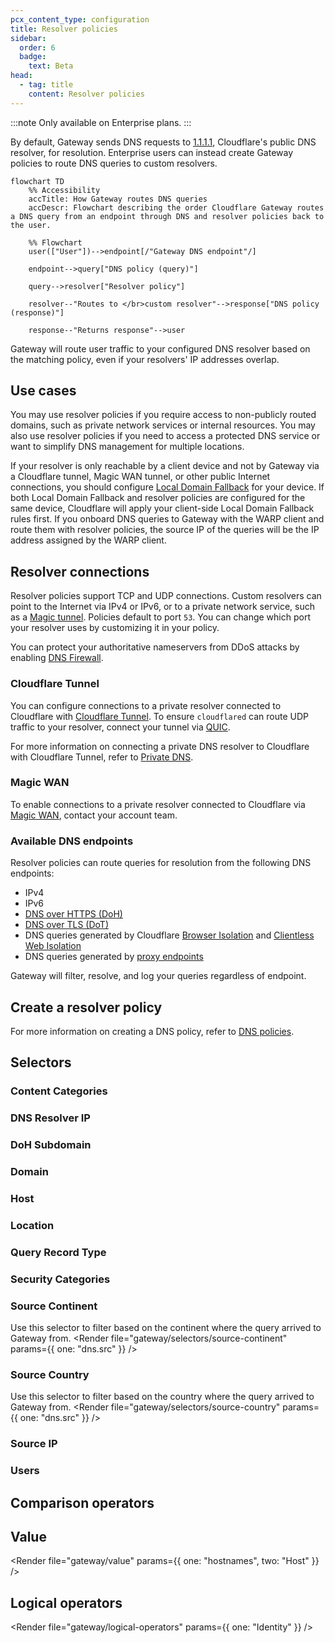 ```yaml
---
pcx_content_type: configuration
title: Resolver policies
sidebar:
  order: 6
  badge:
    text: Beta
head:
  - tag: title
    content: Resolver policies
---
```



:::note
Only available on Enterprise plans.
:::

By default, Gateway sends DNS requests to [1.1.1.1](/1.1.1.1/), Cloudflare's public DNS resolver, for resolution. Enterprise users can instead create Gateway policies to route DNS queries to custom resolvers.

```mermaid
flowchart TD
    %% Accessibility
    accTitle: How Gateway routes DNS queries
    accDescr: Flowchart describing the order Cloudflare Gateway routes a DNS query from an endpoint through DNS and resolver policies back to the user.

    %% Flowchart
    user(["User"])-->endpoint[/"Gateway DNS endpoint"/]

    endpoint-->query["DNS policy (query)"]

    query-->resolver["Resolver policy"]

    resolver--"Routes to </br>custom resolver"-->response["DNS policy (response)"]

    response--"Returns response"-->user
```

Gateway will route user traffic to your configured DNS resolver based on the matching policy, even if your resolvers' IP addresses overlap.

## Use cases

You may use resolver policies if you require access to non-publicly routed domains, such as private network services or internal resources. You may also use resolver policies if you need to access a protected DNS service or want to simplify DNS management for multiple locations.

If your resolver is only reachable by a client device and not by Gateway via a Cloudflare tunnel, Magic WAN tunnel, or other public Internet connections, you should configure [Local Domain Fallback](/cloudflare-one/connections/connect-devices/warp/configure-warp/route-traffic/local-domains/) for your device. If both Local Domain Fallback and resolver policies are configured for the same device, Cloudflare will apply your client-side Local Domain Fallback rules first. If you onboard DNS queries to Gateway with the WARP client and route them with resolver policies, the source IP of the queries will be the IP address assigned by the WARP client.

## Resolver connections

Resolver policies support TCP and UDP connections. Custom resolvers can point to the Internet via IPv4 or IPv6, or to a private network service, such as a [Magic tunnel](/magic-transit/how-to/configure-tunnels/). Policies default to port `53`. You can change which port your resolver uses by customizing it in your policy.

You can protect your authoritative nameservers from DDoS attacks by enabling [DNS Firewall](/dns/dns-firewall/).

### Cloudflare Tunnel

You can configure connections to a private resolver connected to Cloudflare with [Cloudflare Tunnel](/cloudflare-one/connections/connect-networks/). To ensure `cloudflared` can route UDP traffic to your resolver, connect your tunnel via [QUIC](/cloudflare-one/connections/connect-networks/configure-tunnels/tunnel-run-parameters/#protocol).

For more information on connecting a private DNS resolver to Cloudflare with Cloudflare Tunnel, refer to [Private DNS](/cloudflare-one/connections/connect-networks/private-net/cloudflared/private-dns/).

### Magic WAN

To enable connections to a private resolver connected to Cloudflare via [Magic WAN](/magic-wan/), contact your account team.

### Available DNS endpoints

Resolver policies can route queries for resolution from the following DNS endpoints:

- IPv4
- IPv6
- [DNS over HTTPS (DoH)](/cloudflare-one/connections/connect-devices/agentless/dns/dns-over-https/)
- [DNS over TLS (DoT)](/cloudflare-one/connections/connect-devices/agentless/dns/dns-over-tls/)
- DNS queries generated by Cloudflare [Browser Isolation](/cloudflare-one/policies/browser-isolation/) and [Clientless Web Isolation](/cloudflare-one/policies/browser-isolation/setup/clientless-browser-isolation/)
- DNS queries generated by [proxy endpoints](/cloudflare-one/connections/connect-devices/agentless/pac-files/)

Gateway will filter, resolve, and log your queries regardless of endpoint.

## Create a resolver policy

<Render file="gateway/create-resolver-policy" />

For more information on creating a DNS policy, refer to [DNS policies](/cloudflare-one/policies/gateway/dns-policies/).

## Selectors

### Content Categories

<Render file="gateway/selectors/dns-content-categories" />

### DNS Resolver IP

<Render file="gateway/selectors/dns-resolver-ip" />

### DoH Subdomain

<Render file="gateway/selectors/doh-subdomain" />

### Domain

<Render file="gateway/selectors/domain" />

### Host

<Render file="gateway/selectors/host" />

### Location

<Render file="gateway/selectors/location" />

### Query Record Type

<Render file="gateway/selectors/query-record-type" />

### Security Categories

<Render file="gateway/selectors/security-categories" />

### Source Continent

Use this selector to filter based on the continent where the query arrived to Gateway from. <Render file="gateway/selectors/source-continent" params={{ one: "dns.src" }} />

### Source Country

Use this selector to filter based on the country where the query arrived to Gateway from. <Render file="gateway/selectors/source-country" params={{ one: "dns.src" }} />

### Source IP

<Render file="gateway/selectors/source-ip-dns" />

### Users

<Render file="gateway/selectors/users" />

## Comparison operators

<Render file="gateway/comparison-operators" />

## Value

<Render file="gateway/value" params={{ one: "hostnames", two: "Host" }} />

## Logical operators

<Render file="gateway/logical-operators" params={{ one: "Identity" }} />
